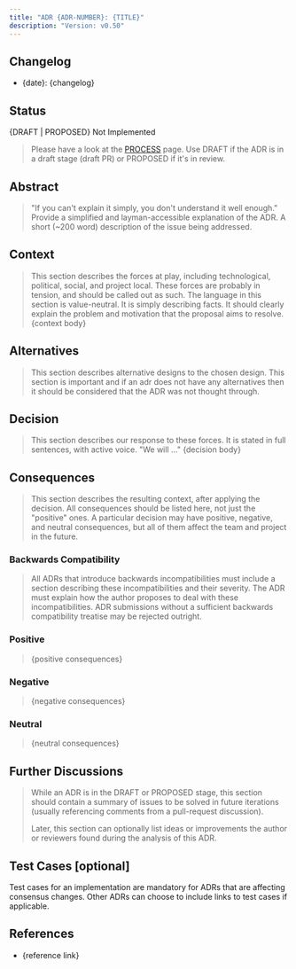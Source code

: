 ```yaml
---
title: "ADR {ADR-NUMBER}: {TITLE}"
description: "Version: v0.50"
---
```


## Changelog[​](#changelog "Direct link to Changelog")

* \{date}: \{changelog}

## Status[​](#status "Direct link to Status")

\{DRAFT | PROPOSED} Not Implemented

> Please have a look at the [PROCESS](/v0.50/build/architecture/PROCESS#adr-status) page. Use DRAFT if the ADR is in a draft stage (draft PR) or PROPOSED if it's in review.

## Abstract[​](#abstract "Direct link to Abstract")

> "If you can't explain it simply, you don't understand it well enough." Provide a simplified and layman-accessible explanation of the ADR. A short (\~200 word) description of the issue being addressed.

## Context[​](#context "Direct link to Context")

> This section describes the forces at play, including technological, political, social, and project local. These forces are probably in tension, and should be called out as such. The language in this section is value-neutral. It is simply describing facts. It should clearly explain the problem and motivation that the proposal aims to resolve. \{context body}

## Alternatives[​](#alternatives "Direct link to Alternatives")

> This section describes alternative designs to the chosen design. This section is important and if an adr does not have any alternatives then it should be considered that the ADR was not thought through.

## Decision[​](#decision "Direct link to Decision")

> This section describes our response to these forces. It is stated in full sentences, with active voice. "We will ..." \{decision body}

## Consequences[​](#consequences "Direct link to Consequences")

> This section describes the resulting context, after applying the decision. All consequences should be listed here, not just the "positive" ones. A particular decision may have positive, negative, and neutral consequences, but all of them affect the team and project in the future.

### Backwards Compatibility[​](#backwards-compatibility "Direct link to Backwards Compatibility")

> All ADRs that introduce backwards incompatibilities must include a section describing these incompatibilities and their severity. The ADR must explain how the author proposes to deal with these incompatibilities. ADR submissions without a sufficient backwards compatibility treatise may be rejected outright.

### Positive[​](#positive "Direct link to Positive")

> \{positive consequences}

### Negative[​](#negative "Direct link to Negative")

> \{negative consequences}

### Neutral[​](#neutral "Direct link to Neutral")

> \{neutral consequences}

## Further Discussions[​](#further-discussions "Direct link to Further Discussions")

> While an ADR is in the DRAFT or PROPOSED stage, this section should contain a summary of issues to be solved in future iterations (usually referencing comments from a pull-request discussion).
>
> Later, this section can optionally list ideas or improvements the author or reviewers found during the analysis of this ADR.

## Test Cases \[optional][​](#test-cases-optional "Direct link to test-cases-optional")

Test cases for an implementation are mandatory for ADRs that are affecting consensus changes. Other ADRs can choose to include links to test cases if applicable.

## References[​](#references "Direct link to References")

* \{reference link}
